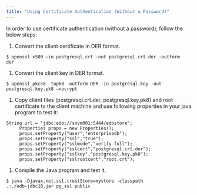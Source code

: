 ```yaml
---
title: "Using Certificate Authentication (Without a Password)"
---
```


<div id="using_certificate_authentication_without_a_password" class="registered_link"></div>


In order to use certificate authentication (without a password), follow the below steps:

1.  Convert the client certificate in DER format.

<!-- -->

    $ openssl x509 –in postgresql.crt -out postgresql.crt.der -outform
    der

1.  Convert the client key in DER format.

<!-- -->

    $ openssl pkcs8 -topk8 -outform DER -in postgresql.key -out
    postgresql.key.pk8 –nocrypt

1.  Copy client files (postgresql.crt.der, postgresql.key.pk8) and root certificate to the client machine and use following properties in your java program to test it:

<!-- -->

    String url = "jdbc:edb://snvm001:5444/edbstore";
         Properties props = new Properties();
         props.setProperty("user","enterprisedb");
         props.setProperty("ssl","true");
         props.setProperty("sslmode","verify-full");
         props.setProperty("sslcert","postgresql.crt.der");
         props.setProperty("sslkey","postgresql.key.pk8");
         props.setProperty("sslrootcert","root.crt");

1.  Compile the Java program and test it.

<!-- -->

    $ java -Djavax.net.ssl.trustStore=mystore -classpath
    .:./edb-jdbc18.jar pg_ssl public
